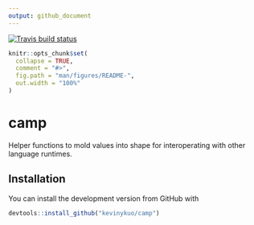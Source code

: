 ```yaml
---
output: github_document
---
```

[![Travis build status](https://travis-ci.org/kevinykuo/camp.svg?branch=master)](https://travis-ci.org/kevinykuo/camp)

<!-- README.md is generated from README.Rmd. Please edit that file -->

```r
knitr::opts_chunk$set(
  collapse = TRUE,
  comment = "#>",
  fig.path = "man/figures/README-",
  out.width = "100%"
)
```

# camp

Helper functions to mold values into shape for interoperating with other language runtimes.

## Installation

You can install the development version from GitHub with 

``` r
devtools::install_github("kevinykuo/camp")
```

